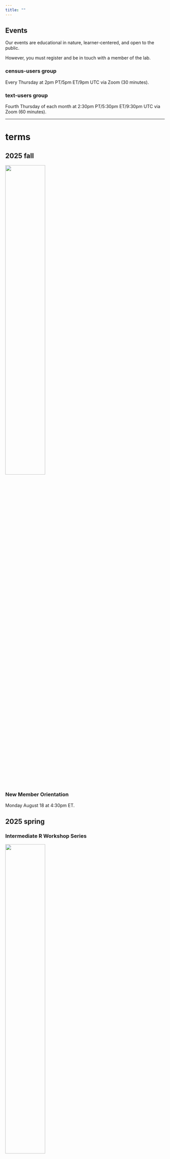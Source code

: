 ```yaml
---
title: ""
---
```


## Events

Our events are educational in nature, learner-centered, and open to the public. 

However, you must register and be in touch with a member of the lab.

### census-users group

Every Thursday at 2pm PT/5pm ET/9pm UTC via Zoom (30 minutes).

### text-users group

Fourth Thursday of each month at 2:30pm PT/5:30pm ET/9:30pm UTC via Zoom (60 minutes).

---

# terms

## 2025 fall

![](img/critical-comp-geographies.png){width=50%}

### New Member Orientation
Monday August 18 at 4:30pm ET.

## 2025 spring

### Intermediate R Workshop Series

![](img/events/spring25-workshop-series-old.png){width=50%}

### DC Open Data Showcase

Presenters: Nathan Alexander, Bayowa Onabajo, Jibek Gupta, Hye Ryeon Jang, and Kyshan Nichols-Smith

![](img/events/2025-dc-open-data-showcase.jpg){width=50%}

## 2024 fall

### HBCU STEM Day

Presenters: Jibek Gupta and Nathan Alexander

### [Understanding and framing systems in K-12 mathematics](https://aimath.org/pastworkshops/includes2024.html){.external target="_blank"}

Organizer: Nathan Alexander

![](img/workshops/aim2024.jpg){width=50%}

### Intermediate R/Posit Workshop for Social Scientists

Presenter: Lyrric Jackson

![](img/events/2024-nov-workshop.jpg){width=50%}

### The Mathematics of Democracy

Moderator: Jalil Cooper

![](img/events/volic-guest-workshop.png){width=50%}

### Chocolate City Mathy Hour

Presenters: Zoe Williams and Nathan Alexander

![](img/events/chocolate-city.png){width=50%}

## 2024 spring

### Bob Moses Conference

Presenters: Nathan Alexander, Kade Davis, Gabriella La Cour, Basil Ghali, and Qyana Stewart

[![Bob Moses Conference](img/events/bob-moses-conf copy.png){width=75%}](https://www.bobmosesconference.com/meet-our-speakers-2024)

## 2023 spring

### American Educational Research Association (AERA) conference

Presenters: Nathan Alexander, Blake O'Neal Turner, Darnell Leatherwood, Francis Henderson, David Wallace, Candace Kyles

## 2021 fall

### Institute for Mathematics and Democracy (IMD) Conference

Presenters: Jalil Cooper and Nathan Alexander

[![Institute for Mathematics and Democracy Conference](img/events/imd-2021-conf.png){width=75%}](https://mathematics-democracy-institute.org/2021-conference/)





